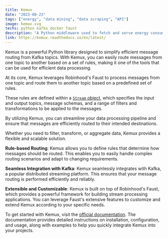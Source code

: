 ```yaml
---
title: Kemux
date: "2023-08-23"
tags: ["energy", "data mining", "data scraping", "API"]
image: kemux.svg
techs: python kafka docker faust
description: "A Python middleware used to fetch and serve energy consumption data from Energa MójLicznik service"
link: https://kemux.readthedocs.io/en/latest/
---
```


Kemux is a powerful Python library designed to simplify efficient message routing from Kafka topics.
With Kemux, you can easily route messages from one topic to another based on a set of rules,
making it one of the tools that can be used for efficient data processing.

At its core, Kemux leverages Robinhood's Faust to process messages from one topic and
route them to another topic based on a predefined set of rules.

These rules are defined within a [`Stream` object], which specifies the input and output topics,
message schemas, and a range of filters and transformations to be applied to the messages.

By utilizing Kemux, you can streamline your data processing pipeline and ensure that messages are efficiently routed
to their intended destinations.

Whether you need to filter, transform, or aggregate data, Kemux provides a flexible and scalable solution.

**Rule-based Routing**: Kemux allows you to define rules that determine how messages should be routed.
  This enables you to easily handle complex routing scenarios and adapt to changing requirements.

**Seamless Integration with Kafka**: Kemux seamlessly integrates with Kafka,
a popular distributed streaming platform. This ensures that your message routing is performed efficiently and reliably.

**Extensible and Customizable**: Kemux is built on top of Robinhood's Faust,
which provides a powerful framework for building stream processing applications.
You can leverage Faust's extensive features to customize and extend Kemux according to your specific needs.

To get started with Kemux, visit the [official documentation].
The documentation provides detailed instructions on installation, configuration,
and usage, along with examples to help you quickly integrate Kemux into your projects.

[`Stream` object]: https://github.com/kamilrybacki/Kemux/blob/main/tests/streams/primary.py
[official documentation]: https://kemux.readthedocs.io/en/latest/
